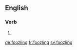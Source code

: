 
==English==

===Verb===
{{head|en}}

# {{present participle of|foozle}}

[[de:foozling]]
[[fr:foozling]]
[[sv:foozling]]